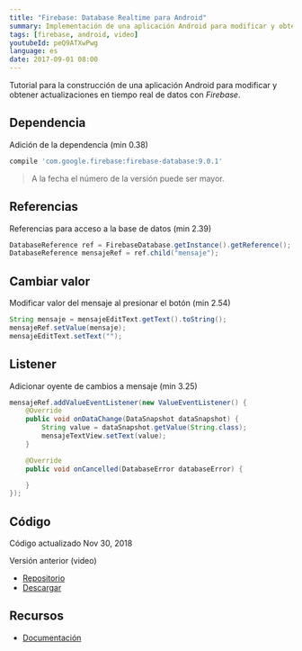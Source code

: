 ```yaml
---
title: "Firebase: Database Realtime para Android"
summary: Implementación de una aplicación Android para modificar y obtener actualizaciones en tiempo real de datos con Firebase.
tags: [firebase, android, video]
youtubeId: peQ9ATXwPwg
language: es
date: 2017-09-01 08:00
---
```


Tutorial para la construcción de una aplicación Android para modificar y obtener actualizaciones en tiempo real de datos con _Firebase_.

<YouTube videoId="peQ9ATXwPwg" />

## Dependencia

Adición de la dependencia (min 0.38)

```groovy
compile 'com.google.firebase:firebase-database:9.0.1'
```

> A la fecha el número de la versión puede ser mayor.

## Referencias

Referencias para acceso a la base de datos (min 2.39)

```java
DatabaseReference ref = FirebaseDatabase.getInstance().getReference();
DatabaseReference mensajeRef = ref.child("mensaje");
```

## Cambiar valor

Modificar valor del mensaje al presionar el botón (min 2.54)

```java
String mensaje = mensajeEditText.getText().toString();  
mensajeRef.setValue(mensaje);  
mensajeEditText.setText("");
```

## Listener

Adicionar oyente de cambios a mensaje (min 3.25)

```java
mensajeRef.addValueEventListener(new ValueEventListener() {  
    @Override
    public void onDataChange(DataSnapshot dataSnapshot) {
        String value = dataSnapshot.getValue(String.class);
        mensajeTextView.setText(value);
    }

    @Override
    public void onCancelled(DatabaseError databaseError) {

    }
});
```

## Código

Código actualizado Nov 30, 2018

<GitHub repo="AndroidFirebaseRealtimeDatabaseSample" />

Versión anterior (video)

* [Repositorio](https://github.com/alvareztech/AndroidFirebaseRealtimeDatabaseSample/tree/youtube)
* [Descargar](https://github.com/alvareztech/AndroidFirebaseRealtimeDatabaseSample/archive/youtube.zip)

## Recursos

* [Documentación](https://firebase.google.com/docs/database/android/start/)
